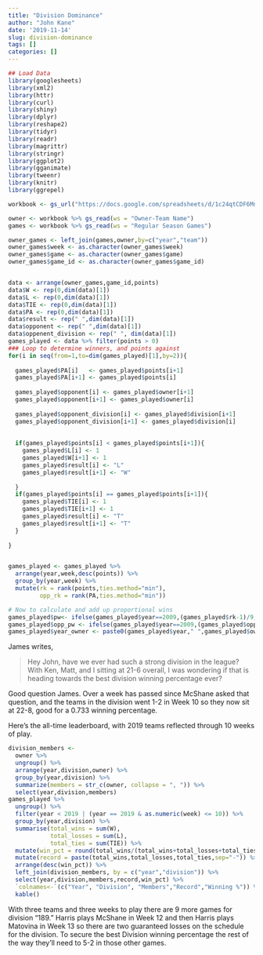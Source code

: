 ```yaml
---
title: "Division Dominance"
author: "John Kane"
date: '2019-11-14'
slug: division-dominance
tags: []
categories: []
---
```


```r
## Load Data
library(googlesheets)
library(xml2)
library(httr)
library(curl)
library(shiny)
library(dplyr)
library(reshape2)
library(tidyr)
library(readr)
library(magrittr)
library(stringr)
library(ggplot2)
library(gganimate)
library(tweenr)
library(knitr)
library(ggrepel)

workbook <- gs_url("https://docs.google.com/spreadsheets/d/1c24qtCDF6MnL1I-nNG2ovymFB3fYj1NsWpLe3SGCbJs/pubhtml")

owner <- workbook %>% gs_read(ws = "Owner-Team Name")
games <- workbook %>% gs_read(ws = "Regular Season Games")

owner_games <- left_join(games,owner,by=c("year","team"))
owner_games$week <- as.character(owner_games$week)
owner_games$game <- as.character(owner_games$game)
owner_games$game_id <- as.character(owner_games$game_id)


data <- arrange(owner_games,game_id,points)
data$W <- rep(0,dim(data)[1])
data$L <- rep(0,dim(data)[1])
data$TIE <- rep(0,dim(data)[1])
data$PA <- rep(0,dim(data)[1])
data$result <- rep(" ",dim(data)[1])
data$opponent <- rep(" ",dim(data)[1])
data$oppenent_division <- rep(" ", dim(data)[1])
games_played <- data %>% filter(points > 0)
### Loop to determine winners, and points against
for(i in seq(from=1,to=dim(games_played)[1],by=2)){
  
  games_played$PA[i]   <- games_played$points[i+1]
  games_played$PA[i+1] <- games_played$points[i]
  
  games_played$opponent[i] <- games_played$owner[i+1]
  games_played$opponent[i+1] <- games_played$owner[i]
  
  games_played$opponent_division[i] <- games_played$division[i+1]
  games_played$opponent_division[i+1] <- games_played$division[i]
  
  
  if(games_played$points[i] < games_played$points[i+1]){
    games_played$L[i] <- 1
    games_played$W[i+1] <- 1
    games_played$result[i] <- "L"
    games_played$result[i+1] <- "W"
    
  }
  if(games_played$points[i] == games_played$points[i+1]){
    games_played$TIE[i] <- 1
    games_played$TIE[i+1] <- 1
    games_played$result[i] <- "T"
    games_played$result[i+1] <- "T"
  }
  
}


games_played <- games_played %>%
  arrange(year,week,desc(points)) %>%
  group_by(year,week) %>%
  mutate(rk = rank(points,ties.method="min"),
         opp_rk = rank(PA,ties.method="min")) 

# Now to calculate and add up proportional wins
games_played$pw<- ifelse(games_played$year==2009,(games_played$rk-1)/9,(games_played$rk-1)/11)
games_played$opp_pw <- ifelse(games_played$year==2009,(games_played$opp_rk-1)/9,(games_played$opp_rk-1)/11)
games_played$year_owner <- paste0(games_played$year," ",games_played$owner)
```

James writes,


> Hey John, have we ever had such a strong division in the league? With Ken, Matt, and I sitting at 21-6 overall, I was wondering if that is heading towards the best division winning percentage ever?

Good question James. Over a week has passed since McShane asked that question, and the teams in the division went 1-2 in Week 10 so they now sit at 22-8, good for a 0.733 winning percentage.


Here's the all-time leaderboard, with 2019 teams reflected through 10 weeks of play. 

```r
division_members <-
  owner %>%
  ungroup() %>%
  arrange(year,division,owner) %>%
  group_by(year,division) %>%
  summarize(members = str_c(owner, collapse = ", ")) %>%
  select(year,division,members)
games_played %>%
  ungroup() %>%
  filter(year < 2019 | (year == 2019 & as.numeric(week) <= 10)) %>%
  group_by(year,division) %>%
  summarise(total_wins = sum(W),
            total_losses = sum(L),
            total_ties = sum(TIE)) %>%
  mutate(win_pct = round(total_wins/(total_wins+total_losses+total_ties),3)) %>%
  mutate(record = paste(total_wins,total_losses,total_ties,sep="-")) %>%
  arrange(desc(win_pct)) %>%
  left_join(division_members, by = c("year","division")) %>%
  select(year,division,members,record,win_pct) %>%
  `colnames<-`(c("Year", "Division", "Members","Record","Winning %")) %>%
  kable()
```

With three teams and three weeks to play there are 9 more games for division "189." Harris plays McShane in Week 12 and then Harris plays Matovina in Week 13 so there are two guaranteed losses on the schedule for the division. To secure the best Division winning percentage the rest of the way they'll need to 5-2 in those other games.